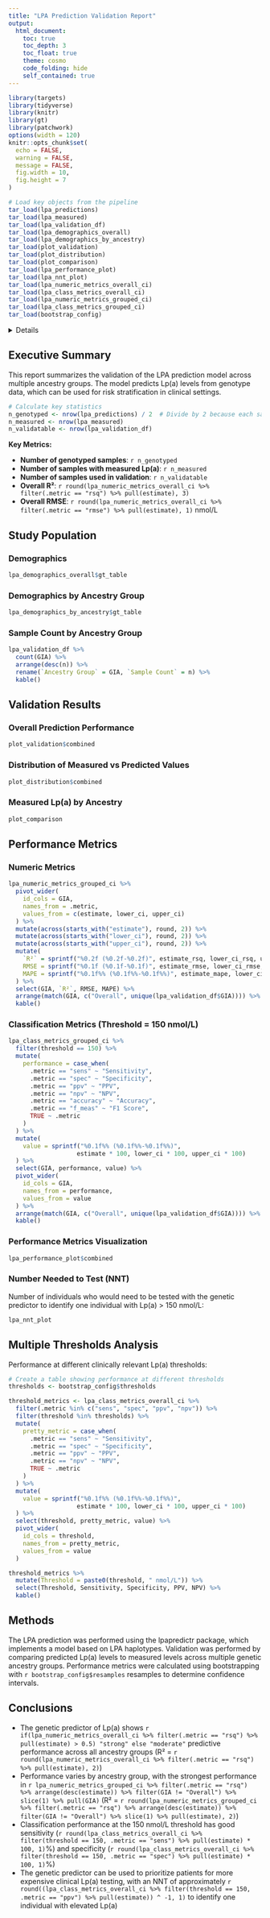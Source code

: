 ```yaml
---
title: "LPA Prediction Validation Report"
output:
  html_document:
    toc: true
    toc_depth: 3
    toc_float: true
    theme: cosmo
    code_folding: hide
    self_contained: true
---
```


```r
library(targets)
library(tidyverse)
library(knitr)
library(gt)
library(patchwork)
options(width = 120)
knitr::opts_chunk$set(
  echo = FALSE,
  warning = FALSE,
  message = FALSE,
  fig.width = 10,
  fig.height = 7
)

# Load key objects from the pipeline
tar_load(lpa_predictions)
tar_load(lpa_measured)
tar_load(lpa_validation_df)
tar_load(lpa_demographics_overall)
tar_load(lpa_demographics_by_ancestry)
tar_load(plot_validation)
tar_load(plot_distribution)
tar_load(plot_comparison)
tar_load(lpa_performance_plot)
tar_load(lpa_nnt_plot)
tar_load(lpa_numeric_metrics_overall_ci)
tar_load(lpa_class_metrics_overall_ci)
tar_load(lpa_numeric_metrics_grouped_ci)
tar_load(lpa_class_metrics_grouped_ci)
tar_load(bootstrap_config)
```

<details>

```r
targets::tar_visnetwork(targets_only = TRUE)
```

```r
sessioninfo::session_info()
```

</details>

## Executive Summary

This report summarizes the validation of the LPA prediction model across multiple ancestry groups. The model predicts Lp(a) levels from genotype data, which can be used for risk stratification in clinical settings.

```r
# Calculate key statistics
n_genotyped <- nrow(lpa_predictions) / 2  # Divide by 2 because each sample has 2 haplotypes
n_measured <- nrow(lpa_measured)
n_validatable <- nrow(lpa_validation_df)
```

**Key Metrics:**

- **Number of genotyped samples**: `r n_genotyped`
- **Number of samples with measured Lp(a)**: `r n_measured`
- **Number of samples used in validation**: `r n_validatable`
- **Overall R²**: `r round(lpa_numeric_metrics_overall_ci %>% filter(.metric == "rsq") %>% pull(estimate), 3)`
- **Overall RMSE**: `r round(lpa_numeric_metrics_overall_ci %>% filter(.metric == "rmse") %>% pull(estimate), 1)` nmol/L

## Study Population

### Demographics

```r
lpa_demographics_overall$gt_table
```

### Demographics by Ancestry Group

```r
lpa_demographics_by_ancestry$gt_table
```

### Sample Count by Ancestry Group

```r
lpa_validation_df %>%
  count(GIA) %>%
  arrange(desc(n)) %>%
  rename(`Ancestry Group` = GIA, `Sample Count` = n) %>%
  kable()
```

## Validation Results

### Overall Prediction Performance

```r
plot_validation$combined
```

### Distribution of Measured vs Predicted Values

```r
plot_distribution$combined
```

### Measured Lp(a) by Ancestry

```r
plot_comparison
```

## Performance Metrics

### Numeric Metrics

```r
lpa_numeric_metrics_grouped_ci %>%
  pivot_wider(
    id_cols = GIA,
    names_from = .metric,
    values_from = c(estimate, lower_ci, upper_ci)
  ) %>%
  mutate(across(starts_with("estimate"), round, 2)) %>%
  mutate(across(starts_with("lower_ci"), round, 2)) %>%
  mutate(across(starts_with("upper_ci"), round, 2)) %>%
  mutate(
    `R²` = sprintf("%0.2f (%0.2f-%0.2f)", estimate_rsq, lower_ci_rsq, upper_ci_rsq),
    RMSE = sprintf("%0.1f (%0.1f-%0.1f)", estimate_rmse, lower_ci_rmse, upper_ci_rmse),
    MAPE = sprintf("%0.1f%% (%0.1f%%-%0.1f%%)", estimate_mape, lower_ci_mape, upper_ci_mape)
  ) %>%
  select(GIA, `R²`, RMSE, MAPE) %>%
  arrange(match(GIA, c("Overall", unique(lpa_validation_df$GIA)))) %>%
  kable()
```

### Classification Metrics (Threshold = 150 nmol/L)

```r
lpa_class_metrics_grouped_ci %>%
  filter(threshold == 150) %>%
  mutate(
    performance = case_when(
      .metric == "sens" ~ "Sensitivity",
      .metric == "spec" ~ "Specificity",
      .metric == "ppv" ~ "PPV",
      .metric == "npv" ~ "NPV",
      .metric == "accuracy" ~ "Accuracy",
      .metric == "f_meas" ~ "F1 Score",
      TRUE ~ .metric
    )
  ) %>%
  mutate(
    value = sprintf("%0.1f%% (%0.1f%%-%0.1f%%)",
                   estimate * 100, lower_ci * 100, upper_ci * 100)
  ) %>%
  select(GIA, performance, value) %>%
  pivot_wider(
    id_cols = GIA,
    names_from = performance,
    values_from = value
  ) %>%
  arrange(match(GIA, c("Overall", unique(lpa_validation_df$GIA)))) %>%
  kable()
```

### Performance Metrics Visualization

```r
lpa_performance_plot$combined
```

### Number Needed to Test (NNT)

Number of individuals who would need to be tested with the genetic predictor to identify one individual with Lp(a) > 150 nmol/L:

```r
lpa_nnt_plot
```

## Multiple Thresholds Analysis

Performance at different clinically relevant Lp(a) thresholds:

```r
# Create a table showing performance at different thresholds
thresholds <- bootstrap_config$thresholds

threshold_metrics <- lpa_class_metrics_overall_ci %>%
  filter(.metric %in% c("sens", "spec", "ppv", "npv")) %>%
  filter(threshold %in% thresholds) %>%
  mutate(
    pretty_metric = case_when(
      .metric == "sens" ~ "Sensitivity",
      .metric == "spec" ~ "Specificity",
      .metric == "ppv" ~ "PPV",
      .metric == "npv" ~ "NPV",
      TRUE ~ .metric
    )
  ) %>%
  mutate(
    value = sprintf("%0.1f%% (%0.1f%%-%0.1f%%)",
                   estimate * 100, lower_ci * 100, upper_ci * 100)
  ) %>%
  select(threshold, pretty_metric, value) %>%
  pivot_wider(
    id_cols = threshold,
    names_from = pretty_metric,
    values_from = value
  )

threshold_metrics %>%
  mutate(Threshold = paste0(threshold, " nmol/L")) %>%
  select(Threshold, Sensitivity, Specificity, PPV, NPV) %>%
  kable()
```

## Methods

The LPA prediction was performed using the lpapredictr package, which implements a model based on LPA haplotypes. Validation was performed by comparing predicted Lp(a) levels to measured levels across multiple genetic ancestry groups. Performance metrics were calculated using bootstrapping with `r bootstrap_config$resamples` resamples to determine confidence intervals.

## Conclusions

- The genetic predictor of Lp(a) shows `r if(lpa_numeric_metrics_overall_ci %>% filter(.metric == "rsq") %>% pull(estimate) > 0.5) "strong" else "moderate"` predictive performance across all ancestry groups (R² = `r round(lpa_numeric_metrics_overall_ci %>% filter(.metric == "rsq") %>% pull(estimate), 2)`)
- Performance varies by ancestry group, with the strongest performance in `r lpa_numeric_metrics_grouped_ci %>% filter(.metric == "rsq") %>% arrange(desc(estimate)) %>% filter(GIA != "Overall") %>% slice(1) %>% pull(GIA)` (R² = `r round(lpa_numeric_metrics_grouped_ci %>% filter(.metric == "rsq") %>% arrange(desc(estimate)) %>% filter(GIA != "Overall") %>% slice(1) %>% pull(estimate), 2)`)
- Classification performance at the 150 nmol/L threshold has good sensitivity (`r round(lpa_class_metrics_overall_ci %>% filter(threshold == 150, .metric == "sens") %>% pull(estimate) * 100, 1)`%) and specificity (`r round(lpa_class_metrics_overall_ci %>% filter(threshold == 150, .metric == "spec") %>% pull(estimate) * 100, 1)`%)
- The genetic predictor can be used to prioritize patients for more expensive clinical Lp(a) testing, with an NNT of approximately `r round((lpa_class_metrics_overall_ci %>% filter(threshold == 150, .metric == "ppv") %>% pull(estimate)) ^ -1, 1)` to identify one individual with elevated Lp(a)
